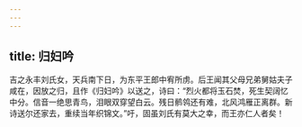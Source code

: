 ```yaml
---
---
---
```

title: 归妇吟
---




吉之永丰刘氏女，天兵南下日，为东平王郎中宥所虏。后王闻其父母兄弟舅姑夫子咸在，因放之归，且作《归妇吟》以送之，诗曰：“烈火都将玉石焚，死生契阔忆中分。信音一绝思青鸟，泪眼双穿望白云。残日鹡鸰还有难，北风鸿雁正离群。新诗送尔还家去，重续当年织锦文。”吁，固虽刘氏有莫大之幸，而王亦仁人者矣！